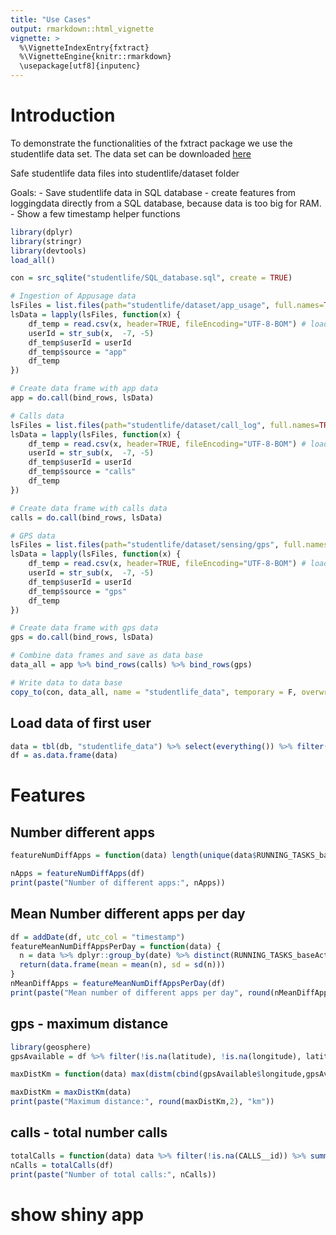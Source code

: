 ```yaml
---
title: "Use Cases"
output: rmarkdown::html_vignette
vignette: >
  %\VignetteIndexEntry{fxtract}
  %\VignetteEngine{knitr::rmarkdown}
  \usepackage[utf8]{inputenc}
---
```


# Introduction
To demonstrate the functionalities of the fxtract package we use the studentlife data set.
The data set can be downloaded [here](http://studentlife.cs.dartmouth.edu/dataset.html)

Safe studentlife data files into studentlife/dataset folder

Goals:
- Save studentlife data in SQL database 
- create features from loggingdata directly from a SQL database, because data is too big for RAM.
- Show a few timestamp helper functions

```r
library(dplyr)
library(stringr)
library(devtools)
load_all()

con = src_sqlite("studentlife/SQL_database.sql", create = TRUE)

# Ingestion of Appusage data
lsFiles = list.files(path="studentlife/dataset/app_usage", full.names=TRUE, recursive=FALSE)
lsData = lapply(lsFiles, function(x) {
    df_temp = read.csv(x, header=TRUE, fileEncoding="UTF-8-BOM") # load file
    userId = str_sub(x,  -7, -5)
    df_temp$userId = userId
    df_temp$source = "app"
    df_temp
})

# Create data frame with app data
app = do.call(bind_rows, lsData)

# Calls data
lsFiles = list.files(path="studentlife/dataset/call_log", full.names=TRUE, recursive=FALSE)
lsData = lapply(lsFiles, function(x) {
    df_temp = read.csv(x, header=TRUE, fileEncoding="UTF-8-BOM") # load file
    userId = str_sub(x,  -7, -5)
    df_temp$userId = userId
    df_temp$source = "calls"
    df_temp
})

# Create data frame with calls data
calls = do.call(bind_rows, lsData)

# GPS data
lsFiles = list.files(path="studentlife/dataset/sensing/gps", full.names=TRUE, recursive=FALSE)
lsData = lapply(lsFiles, function(x) {
    df_temp = read.csv(x, header=TRUE, fileEncoding="UTF-8-BOM") # load file
    userId = str_sub(x,  -7, -5)
    df_temp$userId = userId
    df_temp$source = "gps"
    df_temp
})

# Create data frame with gps data
gps = do.call(bind_rows, lsData)

# Combine data frames and save as data base
data_all = app %>% bind_rows(calls) %>% bind_rows(gps)

# Write data to data base
copy_to(con, data_all, name = "studentlife_data", temporary = F, overwrite = T)


```

## Load data of first user
```r
data = tbl(db, "studentlife_data") %>% select(everything()) %>% filter(userId == "u00")
df = as.data.frame(data)
```

# Features
## Number different apps
```r
featureNumDiffApps = function(data) length(unique(data$RUNNING_TASKS_baseActivity_mPackage))

nApps = featureNumDiffApps(df)
print(paste("Number of different apps:", nApps))
```

## Mean Number different apps per day
```r
df = addDate(df, utc_col = "timestamp")
featureMeanNumDiffAppsPerDay = function(data) {
  n = data %>% dplyr::group_by(date) %>% distinct(RUNNING_TASKS_baseActivity_mPackage) %>% summarize(n = n()) %>% pull(n)
  return(data.frame(mean = mean(n), sd = sd(n)))
}
nMeanDiffApps = featureMeanNumDiffAppsPerDay(df)
print(paste("Mean number of different apps per day", round(nMeanDiffApps[1],2), "with standard deviation", round(nMeanDiffApps[2],2)))
```

## gps - maximum distance
```r
library(geosphere)
gpsAvailable = df %>% filter(!is.na(latitude), !is.na(longitude), latitude >= 0, latitude <= 360, longitude >= 0, longitude <= 360)

maxDistKm = function(data) max(distm(cbind(gpsAvailable$longitude,gpsAvailable$latitude))) / 1000

maxDistKm = maxDistKm(data)
print(paste("Maximum distance:", round(maxDistKm,2), "km"))

```

## calls - total number calls
```r
totalCalls = function(data) data %>% filter(!is.na(CALLS__id)) %>% summarize(nCalls = n())
nCalls = totalCalls(df)
print(paste("Number of total calls:", nCalls))
```


# show shiny app


















